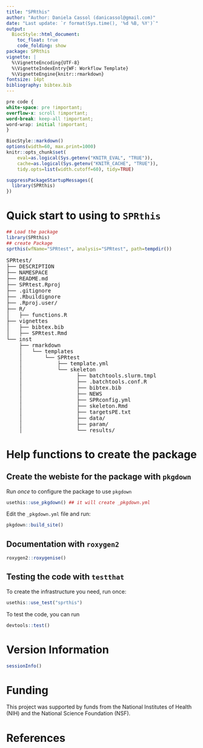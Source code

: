 ```yaml
---
title: "SPRthis" 
author: "Author: Daniela Cassol (danicassol@gmail.com)"
date: "Last update: `r format(Sys.time(), '%d %B, %Y')`" 
output:
  BiocStyle::html_document:
    toc_float: true
    code_folding: show
package: SPRthis
vignette: |
  %\VignetteEncoding{UTF-8}
  %\VignetteIndexEntry{WF: Workflow Template}
  %\VignetteEngine{knitr::rmarkdown}
fontsize: 14pt
bibliography: bibtex.bib
---
```


```css
pre code {
white-space: pre !important;
overflow-x: scroll !important;
word-break: keep-all !important;
word-wrap: initial !important;
}
```

<!--
- Compile from command-line
Rscript -e "rmarkdown::render('SPRthis.Rmd', c('BiocStyle::html_document'), clean=F); knitr::knit('SPRthis.Rmd', tangle=TRUE)"; Rscript -e "rmarkdown::render('SPRthis.Rmd', c('BiocStyle::pdf_document'))"
-->

```r
BiocStyle::markdown()
options(width=60, max.print=1000)
knitr::opts_chunk$set(
    eval=as.logical(Sys.getenv("KNITR_EVAL", "TRUE")),
    cache=as.logical(Sys.getenv("KNITR_CACHE", "TRUE")), 
    tidy.opts=list(width.cutoff=60), tidy=TRUE)
```

```r
suppressPackageStartupMessages({
  library(SPRthis)
})
```

# Quick start to using to `SPRthis`

```r
## Load the package
library(SPRthis)
## create Package
sprthis(wfName="SPRtest", analysis="SPRtest", path=tempdir())
```

<pre>
SPRtest/  
├── DESCRIPTION 
├── NAMESPACE 
├── README.md 
├── SPRtest.Rproj 
├── .gitignore
├── .Rbuildignore
├── .Rproj.user/  
├── R/
│   ├── functions.R
├── vignettes 
│   ├── bibtex.bib
│   ├── SPRtest.Rmd  
└── inst 
    ├── rmarkdown 
    │   └── templates
    │       └── SPRtest
    │           ├── template.yml
    │           └── skeleton
    │                 ├── batchtools.slurm.tmpl
    │                 ├── .batchtools.conf.R
    │                 ├── bibtex.bib 
    │                 ├── NEWS
    │                 ├── SPRconfig.yml
    │                 ├── skeleton.Rmd 
    │                 ├── targetsPE.txt 
    │                 ├── data/
    │                 ├── param/
    │                 └── results/
</pre>

# Help functions to create the package

## Create the webiste for the package with `pkgdown`

Run *once* to configure the package to use `pkgdown`

```r
usethis::use_pkgdown() ## it will create _pkgdown.yml
```

Edit the `_pkgdown.yml` file and run:

```r
pkgdown::build_site() 
```

## Documentation with `roxygen2`

```r
roxygen2::roxygenise()
```

## Testing the code with `testthat`

To create the infrastructure you need, run once:

```r
usethis::use_test("sprthis")
```

To test the code, you can run

```r
devtools::test()
```


# Version Information

```r
sessionInfo()
```

# Funding

This project was supported by funds from the National Institutes of
Health (NIH) and the National Science Foundation (NSF).

# References

